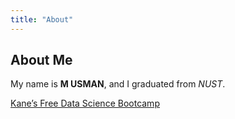 ```yaml
---
title: "About"
---
```


## About Me
My name is **M USMAN**, and I graduated from *NUST*.

[Kane’s Free Data Science Bootcamp](https://bootcamp.davidkane.info.)
